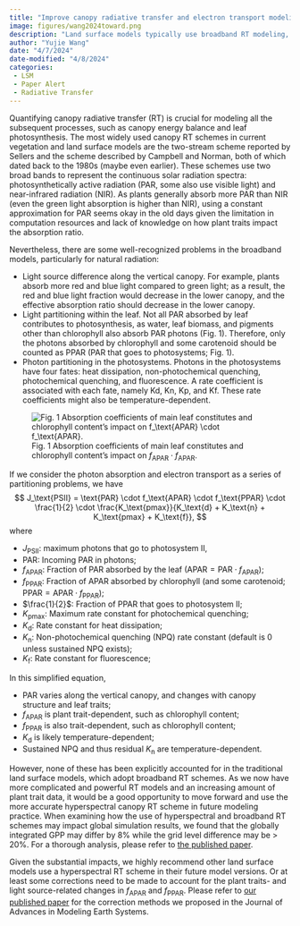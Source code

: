 ```yaml
---
title: "Improve canopy radiative transfer and electron transport modeling"
image: figures/wang2024toward.png
description: "Land surface models typically use broadband RT modeling, potentially resulting in biased PPAR and J calculations. How can we improve this?"
author: "Yujie Wang"
date: "4/7/2024"
date-modified: "4/8/2024"
categories:
 - LSM
 - Paper Alert
 - Radiative Transfer
---
```


Quantifying canopy radiative transfer (RT) is crucial for modeling all the subsequent processes, such as canopy energy balance and leaf photosynthesis. The most widely used canopy RT schemes in current vegetation and land surface models are the two-stream scheme reported by Sellers and the scheme described by Campbell and Norman, both of which dated back to the 1980s (maybe even earlier). These schemes use two broad bands to represent the continuous solar radiation spectra: photosynthetically active radiation (PAR, some also use visible light) and near-infrared radiation (NIR). As plants generally absorb more PAR than NIR (even the green light absorption is higher than NIR), using a constant approximation for PAR seems okay in the old days given the limitation in computation resources and lack of knowledge on how plant traits impact the absorption ratio.

Nevertheless, there are some well-recognized problems in the broadband models, particularly for natural radiation:

- Light source difference along the vertical canopy. For example, plants absorb more red and blue light compared to green light; as a result, the red and blue light fraction would decrease in the lower canopy, and the effective absorption ratio should decrease in the lower canopy.
- Light partitioning within the leaf. Not all PAR absorbed by leaf contributes to photosynthesis, as water, leaf biomass, and pigments other than chlorophyll also absorb PAR photons (Fig. 1). Therefore, only the photons absorbed by chlorophyll and some carotenoid should be counted as PPAR (PAR that goes to photosystems; Fig. 1).
- Photon partitioning in the photosystems. Photons in the photosystems have four fates: heat dissipation, non-photochemical quenching, photochemical quenching, and fluorescence. A rate coefficient is associated with each fate, namely Kd, Kn, Kp, and Kf. These rate coefficients might also be temperature-dependent.

![Fig. 1 Absorption coefficients of main leaf constitutes and chlorophyll content's impact on $f_\text{APAR} \cdot f_\text{APAR}$.](figures/spectra-trait.png)

If we consider the photon absorption and electron transport as a series of partitioning problems, we have
$$
J_\text{PSII} = \text{PAR} \cdot f_\text{APAR} \cdot f_\text{PPAR} \cdot \frac{1}{2} \cdot \frac{K_\text{pmax}}{K_\text{d} + K_\text{n} + K_\text{pmax} + K_\text{f}},
$$
where

- $J_\text{PSII}$: maximum photons that go to photosystem II,
- $\text{PAR}$: Incoming PAR in photons;
- $f_\text{APAR}$: Fraction of PAR absorbed by the leaf ($\text{APAR} = \text{PAR} \cdot f_\text{APAR}$);
- $f_\text{PPAR}$: Fraction of APAR absorbed by chlorophyll (and some carotenoid; $\text{PPAR} = \text{APAR} \cdot f_\text{PPAR}$);
- $\frac{1}{2}$: Fraction of PPAR that goes to photosystem II;
- $K_\text{pmax}$: Maximum rate constant for photochemical quenching;
- $K_\text{d}$: Rate constant for heat dissipation;
- $K_\text{n}$: Non-photochemical quenching (NPQ) rate constant (default is 0 unless sustained NPQ exists);
- $K_\text{f}$: Rate constant for fluorescence;

In this simplified equation,

- PAR varies along the vertical canopy, and changes with canopy structure and leaf traits;
- $f_\text{APAR}$ is plant trait-dependent, such as chlorophyll content;
- $f_\text{PPAR}$ is also trait-dependent, such as chlorophyll content;
- $K_\text{d}$ is likely temperature-dependent;
- Sustained NPQ and thus residual $K_\text{n}$ are temperature-dependent.

However, none of these has been explicitly accounted for in the traditional land surface models, which adopt broadband RT schemes. As we now have more complicated and powerful RT models and an increasing amount of plant trait data, it would be a good opportunity to move forward and use the more accurate hyperspectral canopy RT scheme in future modeling practice. When examining how the use of hyperspectral and broadband RT schemes may impact global simulation results, we found that the globally integrated GPP may differ by 8% while the grid level difference may be > 20%. For a thorough analysis, please refer to [the published paper](https://doi.org/10.1029/2023MS003992).

Given the substantial impacts, we highly recommend other land surface models use a hyperspectral RT scheme in their future model versions. Or at least some corrections need to be made to account for the plant traits- and light source-related changes in $f_\text{APAR}$ and $f_\text{PPAR}$. Please refer to [our published paper](https://doi.org/10.1029/2023MS003992) for the correction methods we proposed in the Journal of Advances in Modeling Earth Systems.
